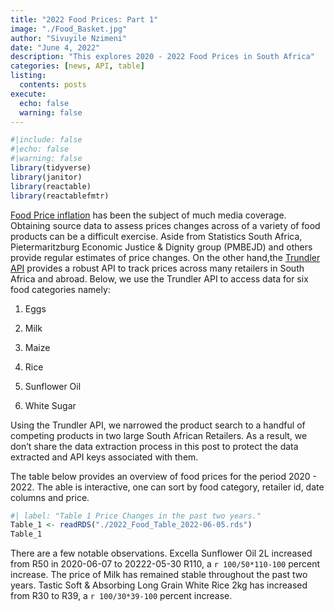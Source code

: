 ```yaml
---
title: "2022 Food Prices: Part 1"
image: "./Food_Basket.jpg"
author: "Sivuyile Nzimeni"
date: "June 4, 2022"
description: "This explores 2020 - 2022 Food Prices in South Africa"
categories: [news, API, table]
listing: 
  contents: posts
execute: 
  echo: false
  warning: false
---
```



```r
#|include: false
#|echo: false
#|warning: false
library(tidyverse)
library(janitor)
library(reactable)
library(reactablefmtr)
```


[Food Price inflation](https://theconversation.com/rising-food-prices-hit-poor-people-the-hardest-a-close-look-at-inflation-in-south-africa-184465#:~:text=South%20Africa's%20overall%20rate%20of,2%25%20over%20the%20same%20period.) has been the subject of much media coverage. Obtaining source data to assess prices changes across of a variety of food products can be a difficult exercise. Aside from Statistics South Africa, Pietermaritzburg Economic Justice & Dignity group (PMBEJD) and others provide regular estimates of price changes. On the other hand,the [Trundler API](https://www.trundler.dev) provides a robust API to track prices across many retailers in South Africa and abroad. Below, we use the Trundler API to access data for six food categories namely: 

1.  Eggs

2.  Milk

3.  Maize

4.  Rice

5.  Sunflower Oil

6.  White Sugar

Using the Trundler API, we narrowed the product search to a handful of competing products in two large South African Retailers. As a result, we don't share the data extraction process in this post to protect the data extracted and API keys associated with them.

The table below provides an overview of food prices for the period 2020 - 2022.  The able is interactive, one can sort by food category, retailer id, date columns and price. 

```r
#| label: "Table 1 Price Changes in the past two years." 
Table_1 <- readRDS("./2022_Food_Table_2022-06-05.rds")
Table_1
```


There are a few notable observations. Excella Sunflower Oil 2L increased from R50 in 2020-06-07 to 20222-05-30 R110, a `r 100/50*110-100` percent increase.
The price of Milk has remained stable throughout the past two years. Tastic Soft & Absorbing Long Grain White Rice 2kg has increased from R30 to R39, a `r 100/30*39-100` percent increase.
